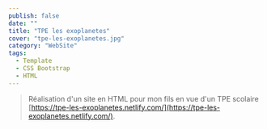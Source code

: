 ```yaml
---
publish: false
date: ""
title: "TPE les exoplanetes"
cover: "tpe-les-exoplanetes.jpg"
category: "WebSite"
tags:
  - Template
  - CSS Bootstrap
  - HTML
---
```


> Réalisation d'un site en HTML pour mon fils en vue d'un TPE scolaire [https://tpe-les-exoplanetes.netlify.com/](https://tpe-les-exoplanetes.netlify.com/).

